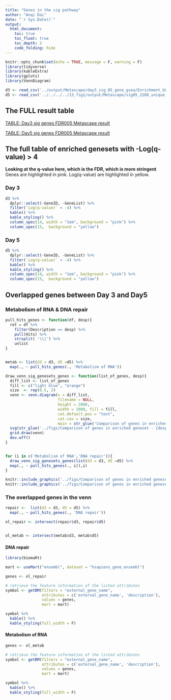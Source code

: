 ```yaml
---
title: "Genes in the sig pathway"
author: "Anqi Dai"
date: "`r Sys.Date()`"
output:
  html_document:
    toc: true
    toc_float: true
    toc_depth: 3
    code_folding: hide
---
```


```r
knitr::opts_chunk$set(echo = TRUE, message = F, warning = F)
library(tidyverse)
library(kableExtra)
library(gplots)
library(VennDiagram)
```

```r
d3 <- read_csv('../output/Metascape/day3_sig_05_gene_gsea/Enrichment_GO/GO_AllLists.csv')
d5 <- read_csv('../../../../13_fig1/output/Metascape/sig05_2288_unique_gene/Enrichment_GO/GO_AllLists.csv')

```

## The FULL result table

[TABLE: Day3 sig genes FDR005 Metascape result](day3_result)


[TABLE: Day5 sig genes FDR005 Metascape result](day5_result)

## The full table of enriched genesets with -Log(q-value) > 4
**Looking at the q-value here, which is the FDR, which is more stringent**
Genes are highlighted in pink. Log(q-value) are highlighted in yellow.

### Day 3

```r
d3 %>%
  dplyr::select(-GeneID, -GeneList) %>%
  filter(`Log(q-value)` < -4) %>%
  kable() %>%
  kable_styling() %>%
  column_spec(14, width = "1em", background = "pink") %>%
  column_spec(15,  background = "yellow")
```

### Day 5

```r
d5 %>%
  dplyr::select(-GeneID, -GeneList) %>%
  filter(`Log(q-value)` < -4) %>%
  kable() %>%
  kable_styling() %>%
  column_spec(14, width = "1em", background = "pink") %>%
  column_spec(15,  background = "yellow")
```

## Overlapped genes between Day 3 and Day5

### Metabolism of RNA & DNA repair

```r
pull_hits_genes <- function(df, desp){
  ret = df %>%
    filter(Description == desp) %>%
    pull(Hits) %>%
    strsplit( '\\|') %>% 
    unlist
}


metab <- list(d3 = d3, d5 =d5) %>%
  map(., ~ pull_hits_genes(., 'Metabolism of RNA'))


```

```r
draw_venn_sig_genesets_genes <- function(list_of_genes, desp){
  diff_list <- list_of_genes
  fill <- c("light blue", "orange")
  size  <- rep(0.5, 2)
  venn <- venn.diagram(x = diff_list, 
                       filename = NULL,
                       height = 2000,
                       width = 2000, fill = fill,
                       cat.default.pos = "text", 
                       cat.cex = size,
                       main = str_glue('Comparison of genes in enriched geneset - {desp}'));
  svg(str_glue('../figs/Comparison of genes in enriched geneset - {desp}.svg', width = 3, height = 3, units = 'in', res = 400))
  grid.draw(venn)
  dev.off()
}


for (i in c('Metabolism of RNA','DNA repair')){
  draw_venn_sig_genesets_genes(list(d3 = d3, d5 =d5) %>%
  map(., ~ pull_hits_genes(., i)),i)
}
```

```r
knitr::include_graphics('../figs/Comparison of genes in enriched geneset - DNA repair.svg') 
knitr::include_graphics('../figs/Comparison of genes in enriched geneset - Metabolism of RNA.svg')
```

### The overlapped genes in the venn

```r
repair <-  list(d3 = d3, d5 = d5) %>%
  map(., ~ pull_hits_genes(., 'DNA repair'))

ol_repair <- intersect(repair$d3, repair$d5)


ol_metab <- intersect(metab$d3, metab$d5)
```

#### DNA repair

```r
library(biomaRt)

mart <- useMart("ensembl", dataset = "hsapiens_gene_ensembl")

genes <- ol_repair

# retrieve the feature information of the listed attributes
symbol <- getBM(filters = "external_gene_name",
                attributes = c('external_gene_name', 'description'),
                values = genes, 
                mart = mart)
```

```r
symbol %>%
  kable() %>%
  kable_styling(full_width = F)
```

#### Metabolism of RNA

```r

genes <- ol_metab

# retrieve the feature information of the listed attributes
symbol <- getBM(filters = "external_gene_name",
                attributes = c('external_gene_name', 'description'),
                values = genes, 
                mart = mart)
```

```r
symbol %>%
  kable() %>%
  kable_styling(full_width = F)
```

